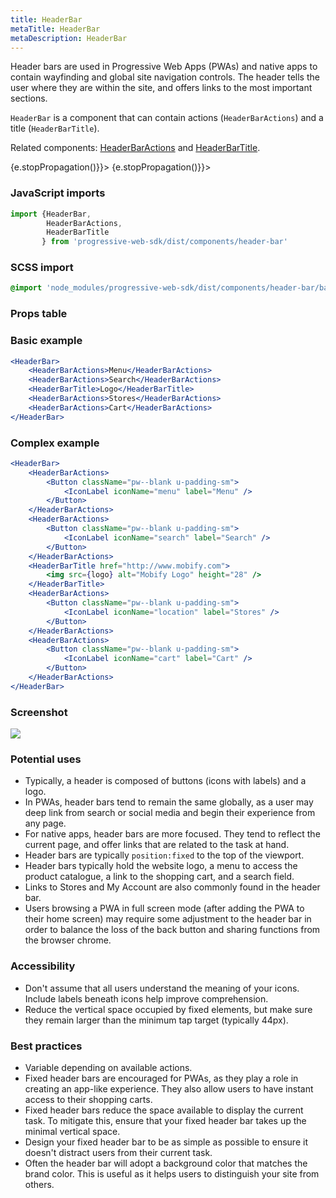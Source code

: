 ```yaml
---
title: HeaderBar
metaTitle: HeaderBar
metaDescription: HeaderBar
---
```



<div class="component-intro">

Header bars are used in Progressive Web Apps (PWAs) and native apps to contain wayfinding and global site navigation controls. The header tells the user where they are within the site, and offers links to the most important sections.

</div>

`HeaderBar` is a component that can contain actions (`HeaderBarActions`)
and a title (`HeaderBarTitle`).

Related components: [HeaderBarActions](HeaderBarActions) and [HeaderBarTitle](HeaderBarTitle).

<div onClick={(e) => {e.stopPropagation()}}>
<Tabs activeIndex={0} className="devcenter">
<TabsPanel title="Code" onClick={(e) => {e.stopPropagation()}}>

### JavaScript imports

```jsx
import {HeaderBar, 
        HeaderBarActions, 
        HeaderBarTitle
       } from 'progressive-web-sdk/dist/components/header-bar'
```

### SCSS import

```scss
@import 'node_modules/progressive-web-sdk/dist/components/header-bar/base';
```

### Props table

<PropsTable propMetaData={props.componentMetadata.childrenComponentProp} />

### Basic example

```jsx react-live=true
<HeaderBar>
    <HeaderBarActions>Menu</HeaderBarActions>
    <HeaderBarActions>Search</HeaderBarActions>
    <HeaderBarTitle>Logo</HeaderBarTitle>
    <HeaderBarActions>Stores</HeaderBarActions>
    <HeaderBarActions>Cart</HeaderBarActions>
</HeaderBar>
```

### Complex example

```jsx react-live=true
<HeaderBar>
    <HeaderBarActions>
        <Button className="pw--blank u-padding-sm">
            <IconLabel iconName="menu" label="Menu" />
        </Button>
    </HeaderBarActions>
    <HeaderBarActions>
        <Button className="pw--blank u-padding-sm">
            <IconLabel iconName="search" label="Search" />
        </Button>
    </HeaderBarActions>
    <HeaderBarTitle href="http://www.mobify.com">
        <img src={logo} alt="Mobify Logo" height="28" />
    </HeaderBarTitle>
    <HeaderBarActions>
        <Button className="pw--blank u-padding-sm">
            <IconLabel iconName="location" label="Stores" />
        </Button>
    </HeaderBarActions>
    <HeaderBarActions>
        <Button className="pw--blank u-padding-sm">
            <IconLabel iconName="cart" label="Cart" />
        </Button>
    </HeaderBarActions>
</HeaderBar>
```

</TabsPanel>
<TabsPanel title="Design" class="markdown">

### Screenshot

![](./images/components/header-bar/headerbar-uikit.png)

### Potential uses

-   Typically, a header is composed of buttons (icons with labels) and a logo.
-   In PWAs, header bars tend to remain the same globally, as a user may deep link from search or social media and begin their experience from any page.
-   For native apps, header bars are more focused. They tend to reflect the current page, and offer links that are related to the task at hand.
-   Header bars are typically `position:fixed` to the top of the viewport.
-   Header bars typically hold the website logo, a menu to access the product catalogue, a link to the shopping cart, and a search field.
-   Links to Stores and My Account are also commonly found in the header bar.
-   Users browsing a PWA in full screen mode (after adding the PWA to their home screen) may require some adjustment to the header bar in order to balance the loss of the back button and sharing functions from the browser chrome.

### Accessibility

-   Don't assume that all users understand the meaning of your icons. Include labels beneath icons help improve comprehension.
-   Reduce the vertical space occupied by fixed elements, but make sure they remain larger than the minimum tap target (typically 44px).

### Best practices

-   Variable depending on available actions.
-   Fixed header bars are encouraged for PWAs, as they play a role in creating an app-like experience. They also allow users to have instant access to their shopping carts.
-   Fixed header bars reduce the space available to display the current task. To mitigate this, ensure that your fixed header bar takes up the minimal vertical space.
-   Design your fixed header bar to be as simple as possible to ensure it doesn't distract users from their current task.
-   Often the header bar will adopt a background color that matches the brand color. This is useful as it helps users to distinguish your site from others.

</TabsPanel>
</Tabs>
</div>
